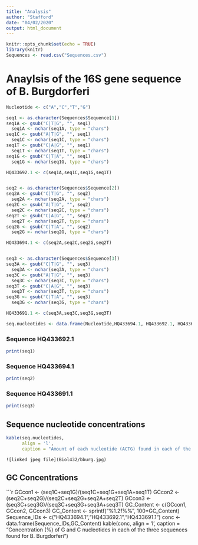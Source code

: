 ```yaml
---
title: "Analysis"
author: "Stafford"
date: "04/02/2020"
output: html_document
---
```


```r
knitr::opts_chunk$set(echo = TRUE)
library(knitr)
Sequences <- read.csv("Sequences.csv")
```

# Anaylsis of the 16S gene sequence of B. Burgdorferi

```r

Nucleotide <- c("A","C","T","G")

seq1 <- as.character(Sequences$Sequence[1])
seq1A <- gsub("C|T|G", "", seq1)
  seq1A <- nchar(seq1A, type = "chars")
seq1C <- gsub("A|T|G", "", seq1)
  seq1C <- nchar(seq1C, type = "chars")
seq1T <- gsub("C|A|G", "", seq1)
  seq1T <- nchar(seq1T, type = "chars")
seq1G <- gsub("C|T|A", "", seq1)
  seq1G <- nchar(seq1G, type = "chars")

HQ433692.1 <- c(seq1A,seq1C,seq1G,seq1T)  


seq2 <- as.character(Sequences$Sequence[2])
seq2A <- gsub("C|T|G", "", seq2)
  seq2A <- nchar(seq2A, type = "chars")
seq2C <- gsub("A|T|G", "", seq2)
  seq2C <- nchar(seq2C, type = "chars")
seq2T <- gsub("C|A|G", "", seq2)
  seq2T <- nchar(seq2T, type = "chars")
seq2G <- gsub("C|T|A", "", seq2)
  seq2G <- nchar(seq2G, type = "chars")

HQ433694.1 <- c(seq2A,seq2C,seq2G,seq2T)  


seq3 <- as.character(Sequences$Sequence[3])
seq3A <- gsub("C|T|G", "", seq3)
  seq3A <- nchar(seq3A, type = "chars")
seq3C <- gsub("A|T|G", "", seq3)
  seq3C <- nchar(seq3C, type = "chars")
seq3T <- gsub("C|A|G", "", seq3)
  seq3T <- nchar(seq3T, type = "chars")
seq3G <- gsub("C|T|A", "", seq3)
  seq3G <- nchar(seq3G, type = "chars")

HQ433691.1 <- c(seq3A,seq3C,seq3G,seq3T)

seq.nucleotides <- data.frame(Nucleotide,HQ433694.1, HQ433692.1, HQ433691.1)
```

### Sequence HQ433692.1

```r
print(seq1)
```

### Sequence HQ433694.1

```r
print(seq2)
```

### Sequence HQ433691.1

```r
print(seq3)
```


## Sequence nucleotide concentrations

```r
kable(seq.nucleotides, 
      align = 'l',
      caption = "Amount of each nucleotide (ACTG) found in each of the three sequences for B. Burgdorferi")
```

```bacteria
![linked jpeg file](Biol432/bburg.jpg)
```


## GC Concentrations

```r
GCcon1 <- (seq1C+seq1G)/(seq1C+seq1G+seq1A+seq1T)
GCcon2 <- (seq2C+seq2G)/(seq2C+seq2G+seq2A+seq2T)
GCcon3 <- (seq3C+seq3G)/(seq3C+seq3G+seq3A+seq3T)
GC_Content <- c(GCcon1, GCcon2, GCcon3)
GC_Content <- sprintf("%1.2f%%", 100*GC_Content)
Sequence_IDs <- c("HQ433694.1","HQ433692.1","HQ433691.1")
conc <- data.frame(Sequence_IDs,GC_Content)
kable(conc, align = 'l',
      caption = "Concentration (%) of G and C nucleotides in each of the three sequences found for B. Burgdorferi")